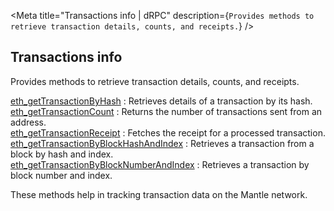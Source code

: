 
<Meta
  title="Transactions info | dRPC"
  description={`Provides methods to retrieve transaction details, counts, and receipts.`}
/>
## Transactions info

Provides methods to retrieve transaction details, counts, and receipts.

[eth_getTransactionByHash](/mantle-api/transactionsinfo/eth_getTransactionByHash) : Retrieves details of a transaction by its hash. \
[eth_getTransactionCount](/mantle-api/transactionsinfo/eth_getTransactionCount) : Returns the number of transactions sent from an address. \
[eth_getTransactionReceipt](/mantle-api/transactionsinfo/eth_getTransactionReceipt) : Fetches the receipt for a processed transaction. \
[eth_getTransactionByBlockHashAndIndex](/mantle-api/transactionsinfo/eth_getTransactionByBlockHashAndIndex) : Retrieves a transaction from a block by hash and index. \
[eth_getTransactionByBlockNumberAndIndex](/mantle-api/transactionsinfo/eth_getTransactionByBlockNumberAndIndex) : Retrieves a transaction by block number and index.

These methods help in tracking transaction data on the Mantle network.

<Space h={16} />
<GetStarted />
